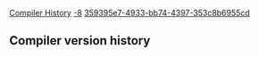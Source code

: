 [[Property:title|Compiler History]]
[[Property:weight|-8]]
[[Property:uuid|359395e7-4933-bb74-4397-353c8b6955cd]]
==Compiler version history==



